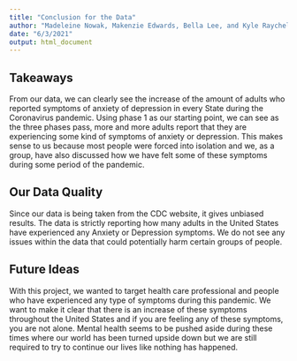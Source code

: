 ```yaml
---
title: "Conclusion for the Data"
author: "Madeleine Nowak, Makenzie Edwards, Bella Lee, and Kyle Raychel"
date: "6/3/2021"
output: html_document
---
```


## Takeaways
From our data, we can clearly see the increase of the amount of adults who reported symptoms of anxiety of depression in every State during the Coronavirus pandemic. Using phase 1 as our starting point, we can see as the three phases pass, more and more adults report that they are experiencing some kind of symptoms of anxiety or depression. This makes sense to us because most people were forced into isolation and we, as a group, have also discussed how we have felt some of these symptoms during some period of the pandemic.

## Our Data Quality
Since our data is being taken from the CDC website, it gives unbiased results. The data is strictly reporting how many adults in the United States have experienced any Anxiety or Depression symptoms. We do not see any issues within the data that could potentially harm certain groups of people.

## Future Ideas
With this project, we wanted to target health care professional and people who have experienced any type of symptoms during this pandemic. We want to make it clear that there is an increase of these symptoms throughout the United States and if you are feeling any of these symptoms, you are not alone. Mental health seems to be pushed aside during these times where our world has been turned upside down but we are still required to try to continue our lives like nothing has happened. 
